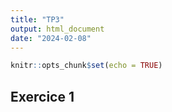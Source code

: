 ```yaml
---
title: "TP3"
output: html_document
date: "2024-02-08"
---
```


```r
knitr::opts_chunk$set(echo = TRUE)
```

## Exercice 1



